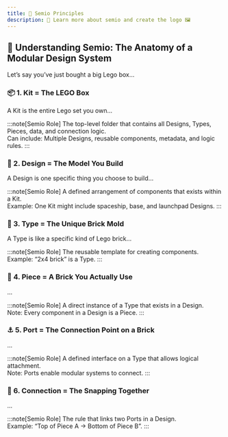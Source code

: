 ```yaml
---
title: 👋 Semio Principles
description: 📝 Learn more about semio and create the logo 🖼️
---
```


## 🧩 Understanding Semio: The Anatomy of a Modular Design System

Let’s say you’ve just bought a big Lego box...

### 📦 1. Kit = The LEGO Box

A Kit is the entire Lego set you own...

:::note[Semio Role]
The top-level folder that contains all Designs, Types, Pieces, data, and connection logic.  
Can include: Multiple Designs, reusable components, metadata, and logic rules.
:::

### 🧾 2. Design = The Model You Build

A Design is one specific thing you choose to build...

:::note[Semio Role]
A defined arrangement of components that exists within a Kit.  
Example: One Kit might include spaceship, base, and launchpad Designs.
:::

### 🧱 3. Type = The Unique Brick Mold

A Type is like a specific kind of Lego brick...

:::note[Semio Role]
The reusable template for creating components.  
Example: “2x4 brick” is a Type.
:::

### 🔁 4. Piece = A Brick You Actually Use

...

:::note[Semio Role]
A direct instance of a Type that exists in a Design.  
Note: Every component in a Design is a Piece.
:::

### ⚓ 5. Port = The Connection Point on a Brick

...

:::note[Semio Role]
A defined interface on a Type that allows logical attachment.  
Note: Ports enable modular systems to connect.
:::

### 🔗 6. Connection = The Snapping Together

...

:::note[Semio Role]
The rule that links two Ports in a Design.  
Example: “Top of Piece A → Bottom of Piece B”.
:::

